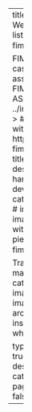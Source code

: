 ---
title: FIMS sites
description: >
  Websites associated with FIMS.
listing:
  contents:
    - path: https://noaa-fims.github.io/case-studies/
      title: 🔍 FIMS case studies
      description: >
        Test cases, based on regional assessments, to illustrate use of FIMS.
      categories: [WHAM, SS3, ASAP, TMB]
      # image: ../images/case_study.jpg
      # image-alt: >
      #   Image of a laptop, book, and chart with text that says case study
    - path: https://noaa-fims.github.io/collaborative_workflow/
      title: 📔 Developer Handbook
      description: >
        The FIMS developer handbook describes the workflow for developers and contributors.
      categories: [developers, contributing]
      # image: ../images/contribution.jpg
      # image-alt: >
      #   Image of puzzle pieces with a hand adding a final puzzle piece
    - path: https://noaa-fims.github.io/FIMS_training/
      title: 💻 Trainings
      description: >
        FIMS training materials including C++, TMB, etc.
      categories: [training, C++, TMB]
      # image: ../images/training.png
      # image-alt: >
      #   Image of people sitting around a white board with an instructor standing in front of the whiteboard.

  type: default
  categories: true
  sort-ui: true
  filter-ui: true
  fields: [title, description, categories]
  feed:
    categories: [R]
  image-align: left
page-layout: full
title-block-banner: false
comments: false
---